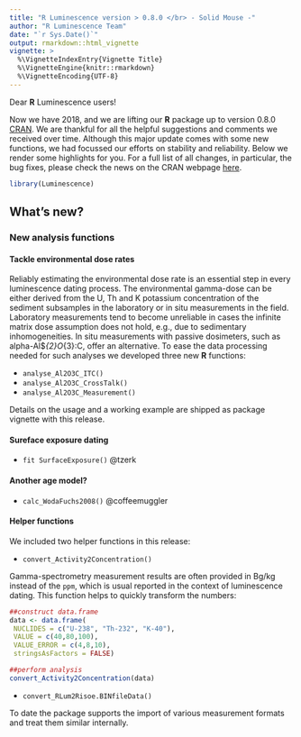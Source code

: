 ```yaml
---
title: "R Luminescence version > 0.8.0 </br> - Solid Mouse -"
author: "R Luminescence Team"
date: "`r Sys.Date()`"
output: rmarkdown::html_vignette
vignette: >
  %\VignetteIndexEntry{Vignette Title}
  %\VignetteEngine{knitr::rmarkdown}
  %\VignetteEncoding{UTF-8}
---
```


Dear **R** Luminescence users!

Now we have 2018, and we are lifting our **R** package up to version 0.8.0 [CRAN](https://CRAN.R-project.org/package=Luminescence). We are thankful for all the helpful suggestions and comments we received over time. Although this major update comes with some new functions, we had focussed our efforts on stability and reliability. Below we render some highlights for you. For a full list of all changes, in particular, the bug fixes, please check the news on the CRAN webpage [here](https://cran.r-project.org/web/packages/Luminescence/news.html). 

```r
library(Luminescence)
```

## What's new?

### New analysis functions

#### Tackle environmental dose rates 

Reliably estimating the environmental dose rate is an essential step in every luminescence dating process. The environmental gamma-dose can be either derived from the U, Th and K potassium concentration of the sediment subsamples in the laboratory or
in situ measurements in the field. Laboratory measurements tend to become unreliable in cases the 
infinite matrix dose assumption does not hold, e.g., due to sedimentary inhomogeneities. In situ 
measurements with passive dosimeters, such as  alpha-Al$_{2}O_{3}:C, offer an alternative. 
To ease the data processing needed for such analyses we developed three new **R** functions: 

* `analyse_Al2O3C_ITC()`
* `analyse_Al2O3C_CrossTalk()`
* `analyse_Al2O3C_Measurement()`

Details on the usage and a working example are shipped as package vignette with this release. 

#### Sureface exposure dating 

* `fit SurfaceExposure()` @tzerk

#### Another age model?

* `calc_WodaFuchs2008()` @coffeemuggler 

#### Helper functions 

We included two helper functions in this release:

* `convert_Activity2Concentration()`

Gamma-spectrometry measurement results are often provided in Bg/kg instead of the `ppm`, which is 
usual reported in the context of luminescence dating. This function helps to quickly transform 
the numbers: 

```r
##construct data.frame
data <- data.frame(
 NUCLIDES = c("U-238", "Th-232", "K-40"),
 VALUE = c(40,80,100),
 VALUE_ERROR = c(4,8,10),
 stringsAsFactors = FALSE)

##perform analysis
convert_Activity2Concentration(data)
```

* `convert_RLum2Risoe.BINfileData()`

To date the package supports the import of various measurement formats and treat them similar internally. 


